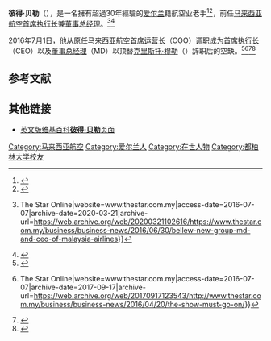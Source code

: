 {{Infobox person
|name         = 彼得·贝勒<br><small>Peter Bellew</small>
|image        =
|image_size   =
|caption      =
|residence    = {{MYS}}
|birth_date   = 
|birth_place  = {{IRL}}[[爱尔兰岛|爱尔兰岛]][[米斯郡|米斯郡]]{{tsl|en|Bettystown|Bettystown}}
|death_date   =
|death_place  =
|nationality  = {{IRL}}
|occupation   = <div>
* [[马来西亚航空|马来西亚航空]]—[[首席执行长|首席执行长]]（2016年7月-2017年11月）
* [[馬來西亞航空|馬來西亞航空]]—[[首席运营长|首席运营长]]（2015年9月-2016年7月）
</div>
|alma_mater   = {{flagicon|IRL}} [[都柏林大学|都柏林大学]]
|years_active =
|relatives    =
|children     =
|home_town    = {{IRL}}
}}

'''彼得·贝勒'''（{{lang-en|'''Peter Bellew'''}}），是一名擁有超過30年經驗的[[爱尔兰|爱尔兰]]籍航空业老手<ref name=":6">{{Cite web|url=http://www.malaysiandigest.com/features/619781-who-is-peter-bellew-malaysia-airlines-new-ceo.html|title=Who Is Peter Bellew, Malaysia Airlines New CEO?|access-date=2016-07-07|archive-url=https://web.archive.org/web/20160704033513/http://www.malaysiandigest.com/features/619781-who-is-peter-bellew-malaysia-airlines-new-ceo.html|archive-date=2016-07-04|dead-url=yes}}</ref><ref name=":5">{{Cite web|url=http://www.irishexaminer.com/business/peter-bellew-joins-malaysia-air-board-as-christoph-muller-departs-394231.html|title=Peter Bellew joins Malaysia Air board as Christoph Müller departs|access-date=2016-07-07|archive-date=2018-06-22|archive-url=https://web.archive.org/web/20180622164609/https://www.irishexaminer.com/business/peter-bellew-joins-malaysia-air-board-as-christoph-muller-departs-394231.html}}</ref>，前任[[马来西亚航空|马来西亚航空]][[首席执行长|首席执行长]]兼[[董事总经理|董事总经理]]。<ref>{{Cite web|url=http://www.thestar.com.my/business/business-news/2016/06/30/bellew-new-group-md-and-ceo-of-malaysia-airlines/|title=Bellew new group MD and CEO of Malaysia Airlines - Business News {{!}} The Star Online|website=www.thestar.com.my|access-date=2016-07-07|archive-date=2020-03-21|archive-url=https://web.archive.org/web/20200321102616/https://www.thestar.com.my/business/business-news/2016/06/30/bellew-new-group-md-and-ceo-of-malaysia-airlines}}</ref><ref name=":4">{{Cite web|url=http://www.channelnewsasia.com/news/business/peter-bellew-named-ceo-of/2918804.html|title=Peter Bellew named CEO of Malaysia Airlines|access-date=2016-07-07|archive-date=2017-02-02|archive-url=https://web.archive.org/web/20170202000958/http://www.channelnewsasia.com/news/business/peter-bellew-named-ceo-of/2918804.html}}</ref>

2016年7月1日，他从原任马来西亚航空[[首席运营长|首席运营长]]（COO）调职成为[[首席执行长|首席执行长]]（CEO）以及[[董事总经理|董事总经理]]（MD）以顶替[[克里斯托·穆勒|克里斯托·穆勒]]（{{lang|en|Christoph R. Mueller}}）辞职后的空缺。<ref>{{Cite web|url=http://www.theguardian.com/world/2016/apr/20/malaysia-airlines-ceo-christoph-mueller-resigns|title=Malaysia Airlines CEO Christoph Mueller resigns|last=Lumpur|first=Associated Press in Kuala|date=2016-04-20|website=the Guardian|access-date=2016-07-07|archive-date=2022-04-08|archive-url=https://web.archive.org/web/20220408074031/https://www.theguardian.com/world/2016/apr/20/malaysia-airlines-ceo-christoph-mueller-resigns}}</ref><ref>{{Cite web|url=http://www.thestar.com.my/business/business-news/2016/04/20/the-show-must-go-on/|title=MAS CEO and MD Mueller quits in Sept ahead of his 3-year contract - Business News {{!}} The Star Online|website=www.thestar.com.my|access-date=2016-07-07|archive-date=2017-09-17|archive-url=https://web.archive.org/web/20170917123543/http://www.thestar.com.my/business/business-news/2016/04/20/the-show-must-go-on/}}</ref><ref>{{Cite web|url=http://money.cnn.com/2016/04/20/news/companies/malaysia-airlines-ceo-quits-mueller/index.html|title=Malaysia Airlines CEO Christoph Mueller quits in middle of turnaround plan|last=Mullen|first=Jethro|date=2016-04-20|website=CNNMoney|access-date=2016-07-07|archive-date=2021-02-26|archive-url=https://web.archive.org/web/20210226065124/https://money.cnn.com/2016/04/20/news/companies/malaysia-airlines-ceo-quits-mueller/index.html}}</ref><ref>{{Cite web|url=http://time.com/4300336/christoph-mueller-malaysia-airlines-mas-resign/|title=Malaysia Airlines CEO Resigns After Less Than a Year|last=Jenkins|first=Nash|website=TIME.com|access-date=2016-07-07|archive-date=2022-02-17|archive-url=https://web.archive.org/web/20220217144715/https://time.com/4300336/christoph-mueller-malaysia-airlines-mas-resign/}}</ref>

== 参考文献 ==
{{reflist}}

== 其他链接 ==
* [https://en.wikipedia.org/wiki/Peter_Bellew 英文版维基百科'''彼得·贝勒'''页面] {{Wayback|url=https://en.wikipedia.org/wiki/Peter_Bellew |date=20220404025928 }}

[[Category:马来西亚航空|Category:马来西亚航空]]
[[Category:爱尔兰人|Category:爱尔兰人]]
[[Category:在世人物|Category:在世人物]]
[[Category:都柏林大学校友|Category:都柏林大学校友]]